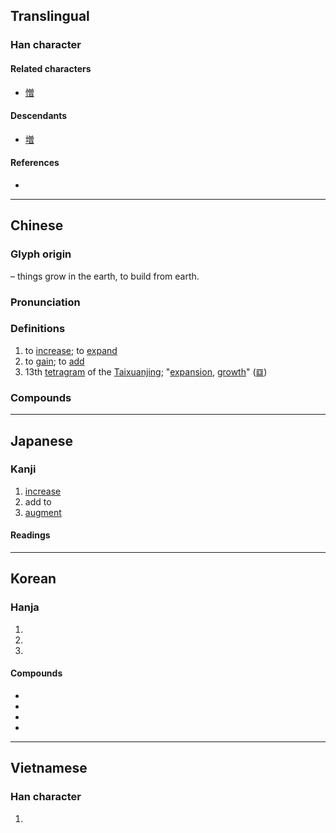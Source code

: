 {{also|増}}
{{character info}}
==Translingual==
{{ja-forms|[[増]]|增|增}}

===Han character===
{{Han char|rn=32|rad=土|as=12|sn=15|four=48166|canj=GCWA|ids=⿰土曾}}

====Related characters====
* [[憎]]

====Descendants====
* [[増]]

====References====
* {{Han ref|kx=0238.250|dkj=05454|dj=0477.100|hdz=10489.060|uh=589E|ud=22686|bh=BC57|bd=48215}}

----

==Chinese==
{{zh-forms}}

===Glyph origin===
{{Han etym}}
{{Han compound|土|t1=earth|曾|ls=psc|c1=s|c2=p}} – things grow in the earth, to build from earth.

===Pronunciation===
{{zh-pron
|m=zēng
|ma=Zh-zeng.ogg
|m-s=
|c=zang1,cang4
|c-t=
|g=
|h=pfs=chen
|j=
|mb=cāing
|md=
|mn=qz:chng/tw,xm,zz:cheng
|mn-t=zêng1
|w=1tsen
|x=
|mc=y
|oc=y
|cat=v
}}

===Definitions===
{{zh-hanzi}}

# to [[increase]]; to [[expand]]
# to [[gain]]; to [[add]]
# 13th [[tetragram]] of the [[Taixuanjing]]; "[[expansion]], [[growth]]" ([[𝌒]])

===Compounds===
{{zh-der|增補|增產|增大|增訂|增多|增防|增幅|增高|增光|增廣|增輝|增加|增減|增進|增劇|增刊|增量|增辟|增強|增色|增刪|增設|增生|增收|增添|增修|增益|增印|增援|增長|增值|增殖|倍增|增損|增廣見聞|增聘|年增率|增建|增列|增增減減|增闢|增資|增廣生員|增長見識|增額國代|增韻|增訂版|增福財神|擴增|暴增|添增|有增無減|福履增綏|激增|有增無損|日增月益|陡增|遞增|齒德俱增|累增字|馬齒徒增|蓬蓽增輝|蒲扇價增|逆增|踵事增華|與日俱增}}

----

==Japanese==
{{ja-kanji forms|増|增}}

===Kanji===
{{ja-kanji|grade=|rs=土12|shin=増}}

# [[increase]]
# add to
# [[augment]]

====Readings====
{{ja-readings
|on=ぞう, そう
|kun=ま-す, ふ-える, ふ-やす
}}

----

==Korean==

===Hanja===
{{ko-hanja|다하다|더할|증}}

# {{hanja form of|증|[[increase]]}}
# {{hanja form of|증|add to}}
# {{hanja form of|증|[[augment]]}}

====Compounds====
* {{ko-l|증가|[[increase|increasing]] (increased amount)|增加}}
* {{ko-l|증감|[[increasing]] and [[decreasing]]|增減}}
* {{ko-l|증량|[[increasing]] in [[quantity]]|增量}}
* {{ko-l|증설|[[adding]] [[installation]]s|增設}}

----

==Vietnamese==

===Han character===
{{vi-hantu|[[tăng]], [[tâng]]|rs=土12}}

# {{rfdef|vi}}